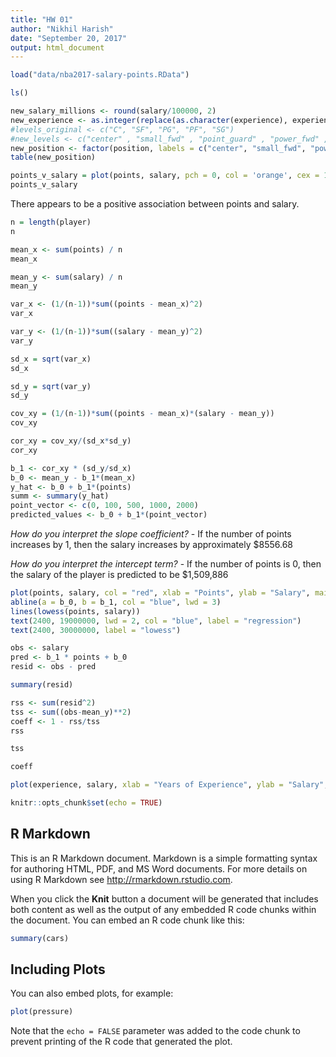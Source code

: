 ```yaml
---
title: "HW 01"
author: "Nikhil Harish"
date: "September 20, 2017"
output: html_document
---
```

```r
load("data/nba2017-salary-points.RData")
```

```r
ls()
```

```r
new_salary_millions <- round(salary/100000, 2)
new_experience <- as.integer(replace(as.character(experience), experience == "R", "0"))
#levels_original <- c("C", "SF", "PG", "PF", "SG")
#new_levels <- c("center" , "small_fwd" , "point_guard" , "power_fwd" , "shoot_guard")
new_position <- factor(position, labels = c("center", "small_fwd", "power_fwd", "shoot_guard", "point_guard"))
table(new_position)
```


```r
points_v_salary = plot(points, salary, pch = 0, col = 'orange', cex = 1, xlab= "Points", ylab = "Salary")
points_v_salary
```

There appears to be a positive association between points and salary.

```r
n = length(player)
n
```

```r
mean_x <- sum(points) / n
mean_x
```

```r
mean_y <- sum(salary) / n
mean_y
```

```r
var_x <- (1/(n-1))*sum((points - mean_x)^2)
var_x
```

```r
var_y <- (1/(n-1))*sum((salary - mean_y)^2)
var_y
```

```r
sd_x = sqrt(var_x)
sd_x
```

```r
sd_y = sqrt(var_y)
sd_y
```

```r
cov_xy = (1/(n-1))*sum((points - mean_x)*(salary - mean_y))
cov_xy
```

```r
cor_xy = cov_xy/(sd_x*sd_y)
cor_xy
```
```r
b_1 <- cor_xy * (sd_y/sd_x)
b_0 <- mean_y - b_1*(mean_x)
y_hat <- b_0 + b_1*(points)
summ <- summary(y_hat)
point_vector <- c(0, 100, 500, 1000, 2000)
predicted_values <- b_0 + b_1*(point_vector)
```
*How do you interpret the slope coefficient?* - If the number of points increases by 1, then the salary increases by approximately $8556.68

*How do you interpret the intercept term?* - If the number of points is 0, then the salary of the player is predicted to be $1,509,886

```r
plot(points, salary, col = "red", xlab = "Points", ylab = "Salary", main = "Scatterplot of Points and Salary")
abline(a = b_0, b = b_1, col = "blue", lwd = 3)
lines(lowess(points, salary))
text(2400, 19000000, lwd = 2, col = "blue", label = "regression")
text(2400, 30000000, label = "lowess")
```

```r
obs <- salary
pred <- b_1 * points + b_0
resid <- obs - pred

summary(resid)
```
```r
rss <- sum(resid^2)
tss <- sum((obs-mean_y)**2)
coeff <- 1 - rss/tss
rss
```
```r
tss
```
```r
coeff
```
```r
plot(experience, salary, xlab = "Years of Experience", ylab = "Salary", main = "Scatterplot with lowess smooth")
```

```r
knitr::opts_chunk$set(echo = TRUE)
```

## R Markdown

This is an R Markdown document. Markdown is a simple formatting syntax for authoring HTML, PDF, and MS Word documents. For more details on using R Markdown see <http://rmarkdown.rstudio.com>.

When you click the **Knit** button a document will be generated that includes both content as well as the output of any embedded R code chunks within the document. You can embed an R code chunk like this:

```r
summary(cars)
```

## Including Plots

You can also embed plots, for example:

```r
plot(pressure)
```

Note that the `echo = FALSE` parameter was added to the code chunk to prevent printing of the R code that generated the plot.
